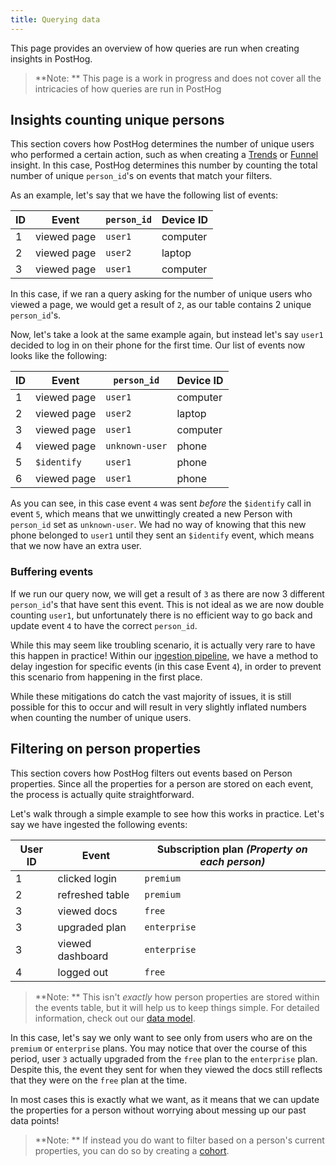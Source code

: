 ```yaml
---
title: Querying data
---
```


This page provides an overview of how queries are run when creating insights in PostHog.

> **Note: ** This page is a work in progress and does not cover all the intricacies of how queries are run in PostHog

## Insights counting unique persons

This section covers how PostHog determines the number of unique users who performed a certain action, such as when creating a [Trends](/manual/trends) or [Funnel](/manual/funnel) insight.
In this case, PostHog determines this number by counting the total number of unique `person_id`'s on events that match your filters.

As an example, let's say that we have the following list of events:

| ID  | Event       | `person_id` | Device ID |
| --- | ----------- | ----------- | --------- |
| 1   | viewed page | `user1`     | computer  |
| 2   | viewed page | `user2`     | laptop    |
| 3   | viewed page | `user1`     | computer  |

In this case, if we ran a query asking for the number of unique users who viewed a page, we would get a result of `2`, as our table contains 2 unique `person_id`'s.

Now, let's take a look at the same example again, but instead let's say `user1` decided to log in on their phone for the first time.
Our list of events now looks like the following:

| ID  | Event       | `person_id`    | Device ID |
| --- | ----------- | -------------- | --------- |
| 1   | viewed page | `user1`        | computer  |
| 2   | viewed page | `user2`        | laptop    |
| 3   | viewed page | `user1`        | computer  |
| 4   | viewed page | `unknown-user` | phone     |
| 5   | `$identify` | `user1`        | phone     |
| 6   | viewed page | `user1`        | phone     |

As you can see, in this case event `4` was sent _before_ the `$identify` call in event `5`, which means that we unwittingly created a new Person with `person_id` set as `unknown-user`.
We had no way of knowing that this new phone belonged to `user1` until they sent an `$identify` event, which means that we now have an extra user.

### Buffering events

If we run our query now, we will get a result of `3` as there are now 3 different `person_id`'s that have sent this event.
This is not ideal as we are now double counting `user1`, but unfortunately there is no efficient way to go back and update event `4` to have the correct `person_id`.

While this may seem like troubling scenario, it is actually very rare to have this happen in practice!
Within our [ingestion pipeline](/docs/how-posthog-works/ingestion-pipeline), we have a method to delay ingestion for specific events (in this case Event `4`), in order to prevent this scenario from happening in the first place.

While these mitigations do catch the vast majority of issues, it is still possible for this to occur and will result in very slightly inflated numbers when counting the number of unique users.

## Filtering on person properties

This section covers how PostHog filters out events based on Person properties.
Since all the properties for a person are stored on each event, the process is actually quite straightforward.

Let's walk through a simple example to see how this works in practice. Let's say we have ingested the following events:

| User ID | Event            | Subscription plan _(Property on each person)_ |
| ------- | ---------------- | --------------------------------------------- |
| 1       | clicked login    | `premium`                                     |
| 2       | refreshed table  | `premium`                                     |
| 3       | viewed docs      | `free`                                        |
| 3       | upgraded plan    | `enterprise`                                  |
| 3       | viewed dashboard | `enterprise`                                  |
| 4       | logged out       | `free`                                        |

> **Note: ** This isn't _exactly_ how person properties are stored within the events table, but it will help us to keep things simple. For detailed information, check out our [data model](/docs/how-posthog-works/data-model).

In this case, let's say we only want to see only from users who are on the `premium` or `enterprise` plans.
You may notice that over the course of this period, user `3` actually upgraded from the `free` plan to the `enterprise` plan.
Despite this, the event they sent for when they viewed the docs still reflects that they were on the `free` plan at the time.

In most cases this is exactly what we want, as it means that we can update the properties for a person without worrying about messing up our past data points!

> **Note: ** If instead you do want to filter based on a person's current properties, you can do so by creating a [cohort](/manual/cohorts).
